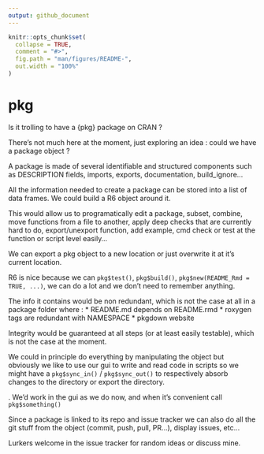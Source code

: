 ```yaml
---
output: github_document
---
```


<!-- README.md is generated from README.Rmd. Please edit that file -->

```r
knitr::opts_chunk$set(
  collapse = TRUE,
  comment = "#>",
  fig.path = "man/figures/README-",
  out.width = "100%"
)
```

# pkg

Is it trolling to have a {pkg} package on CRAN ?

There's not much here at the moment, just exploring an idea : could we have a 
package object ?

A package is made of several identifiable and structured components such as
DESCRIPTION fields, imports, exports, documentation, build_ignore...

All the information needed to create a package can be stored into a list of
data frames. We could build a R6 object around it.

This would allow us to programatically edit a package, subset, combine, move functions from a file to another, apply deep checks that are currently hard to do, export/unexport function, add example, cmd check or test at the function or script level easily...

We can export a pkg object to a new location or just overwrite it at it's current location.

R6 is nice because we can `pkg$test()`, `pkg$build()`, `pkg$new(README_Rmd = TRUE, ...)`,
we can do a lot and we don't need to remember anything.

The info it contains would be non redundant, which is not the case at all in a
package folder where :
* README.md depends on README.rmd
* roxygen tags are redundant with NAMESPACE
* pkgdown website

Integrity would be guaranteed at all steps (or at least easily testable), which is
not the case at the moment.

We could in principle do everything by manipulating the object but obviously we
like to use our gui to write and read code in scripts so we might have a
`pkg$sync_in()` / `pkg$sync_out()` to respectively absorb changes to the directory or
export the directory.

. We'd work in the gui as we do now, and when it's convenient
call `pkg$something()`

Since a package is linked to its repo and issue tracker we can also do all the git stuff from the object (commit, push, pull, PR...), display issues, etc...

Lurkers welcome in the issue tracker for random ideas or discuss mine.
